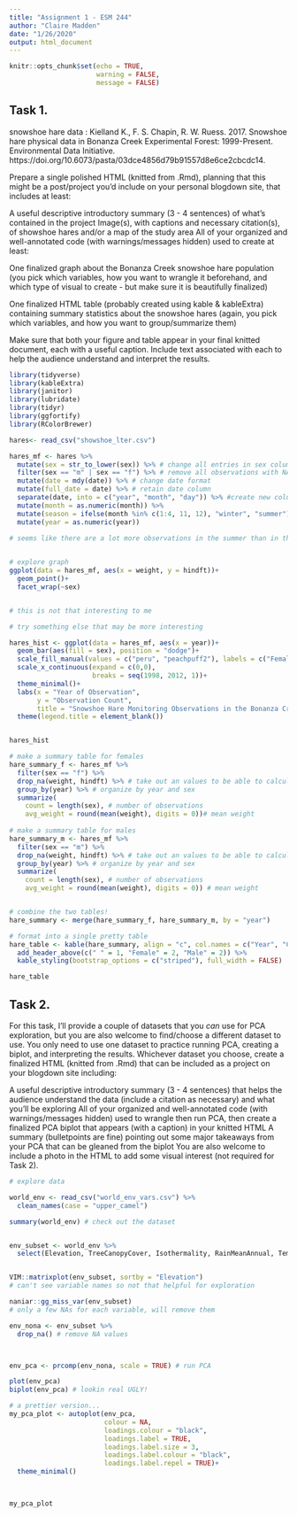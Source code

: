 ```yaml
---
title: "Assignment 1 - ESM 244"
author: "Claire Madden"
date: "1/26/2020"
output: html_document
---
```


```r
knitr::opts_chunk$set(echo = TRUE, 
                      warning = FALSE,
                      message = FALSE)
```

## Task 1. 

snowshoe hare data : Kielland K., F. S. Chapin, R. W. Ruess. 2017. Snowshoe hare physical data in Bonanza Creek Experimental Forest: 1999-Present. Environmental Data Initiative. https://doi.org/10.6073/pasta/03dce4856d79b91557d8e6ce2cbcdc14.  


Prepare a single polished HTML (knitted from .Rmd), planning that this might be a post/project you’d include on your personal blogdown site, that includes at least:

A useful descriptive introductory summary (3 - 4 sentences) of what’s contained in the project
Image(s), with captions and necessary citation(s), of showshoe hares and/or a map of the study area
All of your organized and well-annotated code (with warnings/messages hidden) used to create at least:

One finalized graph about the Bonanza Creek snowshoe hare population (you pick which variables, how you want to wrangle it beforehand, and which type of visual to create - but make sure it is beautifully finalized)

One finalized HTML table (probably created using kable & kableExtra) containing summary statistics about the snowshoe hares (again, you pick which variables, and how you want to group/summarize them)

Make sure that both your figure and table appear in your final knitted document, each with a useful caption. Include text associated with each to help the audience understand and interpret the results. 


```r

library(tidyverse)
library(kableExtra)
library(janitor)
library(lubridate)
library(tidyr)
library(ggfortify)
library(RColorBrewer)

hares<- read_csv("showshoe_lter.csv") 

hares_mf <- hares %>% 
  mutate(sex = str_to_lower(sex)) %>% # change all entries in sex column to lower case
  filter(sex == "m" | sex == "f") %>% # remove all observations with NA or ? in sex
  mutate(date = mdy(date)) %>% # change date format
  mutate(full_date = date) %>% # retain date column
  separate(date, into = c("year", "month", "day")) %>% #create new columns with parsed date info
  mutate(month = as.numeric(month)) %>% 
  mutate(season = ifelse(month %in% c(1:4, 11, 12), "winter", "summer")) %>% # organize months into "summer" and "winter"
  mutate(year = as.numeric(year))
  
# seems like there are a lot more observations in the summer than in the winter so maybe not an interesting thing to use for visualization


# explore graph
ggplot(data = hares_mf, aes(x = weight, y = hindft))+
  geom_point()+
  facet_wrap(~sex)


# this is not that interesting to me


```

```r

# try something else that may be more interesting

hares_hist <- ggplot(data = hares_mf, aes(x = year))+
  geom_bar(aes(fill = sex), position = "dodge")+
  scale_fill_manual(values = c("peru", "peachpuff2"), labels = c("Female", "Male"))+
  scale_x_continuous(expand = c(0,0),
                     breaks = seq(1998, 2012, 1))+
  theme_minimal()+
  labs(x = "Year of Observation",
       y = "Observation Count", 
       title = "Snowshoe Hare Monitoring Observations in the Bonanza Creek \nExperimental Forest Between 1998 - 2012")+
  theme(legend.title = element_blank())


hares_hist


```

```r

# make a summary table for females
hare_summary_f <- hares_mf %>% 
  filter(sex == "f") %>% 
  drop_na(weight, hindft) %>% # take out an values to be able to calculate mean
  group_by(year) %>% # organize by year and sex
  summarize(
    count = length(sex), # number of observations
    avg_weight = round(mean(weight), digits = 0))# mean weight
    
# make a summary table for males
hare_summary_m <- hares_mf %>% 
  filter(sex == "m") %>% 
  drop_na(weight, hindft) %>% # take out an values to be able to calculate mean
  group_by(year) %>% # organize by year and sex
  summarize(
    count = length(sex), # number of observations
    avg_weight = round(mean(weight), digits = 0)) # mean weight


# combine the two tables!
hare_summary <- merge(hare_summary_f, hare_summary_m, by = "year")

# format into a single pretty table
hare_table <- kable(hare_summary, align = "c", col.names = c("Year", "Count", "Average Weight", "Count", "Average Weight"), caption = "Table 1. Sumamry Statistics for Snowshoe Hare Monitoring at Bonanza Creek Experimental Forest Between 1998 - 2012") %>% 
  add_header_above(c(" " = 1, "Female" = 2, "Male" = 2)) %>% 
  kable_styling(bootstrap_options = c("striped"), full_width = FALSE)

hare_table

```






## Task 2. 

For this task, I’ll provide a couple of datasets that you *can* use for PCA exploration, but you are also welcome to find/choose a different dataset to use. You only need to use one dataset to practice running PCA, creating a biplot, and interpreting the results. Whichever dataset you choose, create a finalized HTML (knitted from .Rmd) that can be included as a project on your blogdown site including: 

A useful descriptive introductory summary (3 - 4 sentences) that helps the audience understand the data (include a citation as necessary) and what you’ll be exploring
All of your organized and well-annotated code (with warnings/messages hidden) used to wrangle then run PCA, then create a finalized PCA biplot that appears (with a caption) in your knitted HTML
A summary (bulletpoints are fine) pointing out some major takeaways from your PCA that can be gleaned from the biplot
You are also welcome to include a photo in the HTML to add some visual interest (not required for Task 2). 




```r
# explore data

world_env <- read_csv("world_env_vars.csv") %>% 
  clean_names(case = "upper_camel")

summary(world_env) # check out the dataset


env_subset <- world_env %>% 
  select(Elevation, TreeCanopyCover, Isothermality, RainMeanAnnual, TempMeanAnnual, Cloudiness) # select variables of interest for principal components analysis


VIM::matrixplot(env_subset, sortby = "Elevation")
# can't see variable names so not that helpful for exploration

naniar::gg_miss_var(env_subset)
# only a few NAs for each variable, will remove them

env_nona <- env_subset %>% 
  drop_na() # remove NA values



env_pca <- prcomp(env_nona, scale = TRUE) # run PCA

plot(env_pca)
biplot(env_pca) # lookin real UGLY! 

# a prettier version...
my_pca_plot <- autoplot(env_pca,
                        colour = NA,
                        loadings.colour = "black",
                        loadings.label = TRUE,
                        loadings.label.size = 3,
                        loadings.label.colour = "black",
                        loadings.label.repel = TRUE)+
  theme_minimal()
  


my_pca_plot

```





